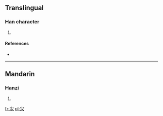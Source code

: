 ==Translingual==

===Han character===
{{Han char|rn=85|rad=水|as=03|sn=7|four=|canj=山水 (UE)}}

# {{defn|Han|sort=水03}}

====References====
* {{Han ref|kx=0605.100|dkj=17129|dj=0999.030|hdz=31550.030|uh=6C56|ud=27734}}

----

==Mandarin==

===Hanzi===
{{cmn-hanzi|pin=[[gān]] ([[gan1]]), [[hán]] ([[han2]]), [[pài]] ([[pai4]])|wg=kan<sup>1</sup>, han<sup>2</sup>, p'ai<sup>4</sup>}}

# {{defn|lang=cmn|sort=水03}}

[[fr:汖]]
[[pl:汖]]
